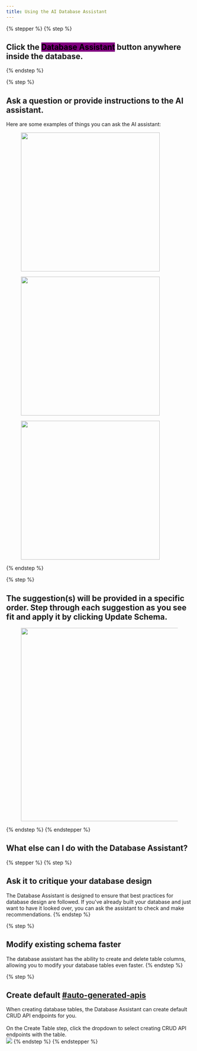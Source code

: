 ```yaml
---
title: Using the AI Database Assistant
---
```


{% stepper %}
{% step %}
## Click the <mark style="background-color:purple;">Database Assistant</mark> button anywhere inside the database.


{% endstep %}

{% step %}
## Ask a question or provide instructions to the AI assistant.

Here are some examples of things you can ask the AI assistant:

<figure><img src="../assets/CleanShot 2025-02-26 at 13.12.38@2x.png" alt="" width="375" /><figcaption></figcaption></figure>

<figure><img src="../assets/CleanShot 2025-02-26 at 13.13.41@2x.png" alt="" width="375" /><figcaption></figcaption></figure>

<figure><img src="../assets/CleanShot 2025-02-26 at 13.14.39@2x.png" alt="" width="375" /><figcaption></figcaption></figure>
{% endstep %}

{% step %}
## The suggestion(s) will be provided in a specific order. Step through each suggestion as you see fit and apply it by clicking Update Schema.

<figure><img src="../assets/CleanShot 2025-02-26 at 13.15.49@2x.png" alt="" width="522" /><figcaption></figcaption></figure>
{% endstep %}
{% endstepper %}

## What else can I do with the Database Assistant?

{% stepper %}
{% step %}
## Ask it to critique your database design

The Database Assistant is designed to ensure that best practices for database design are followed. If you've already built your database and just want to have it looked over, you can ask the assistant to check and make recommendations.
{% endstep %}

{% step %}
## Modify existing schema faster

The database assistant has the ability to create and delete table columns, allowing you to modify your database tables even faster.
{% endstep %}

{% step %}
## Create default [#auto-generated-apis](../../the-function-stack/building-with-visual-development/apis/#auto-generated-apis "mention")

When creating database tables, the Database Assistant can create default CRUD API endpoints for you.\
\
On the Create Table step, click the dropdown to select creating CRUD API endpoints with the table.\
![](<../assets/CleanShot 2025-04-21 at 12.13.59.png>)
{% endstep %}
{% endstepper %}
